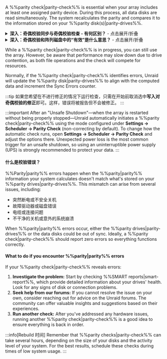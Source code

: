 A %%parity check|parity-check%% is essential when your array includes at least one assigned parity device. During this process, all data disks are read simultaneously. The system recalculates the parity and compares it to the information stored on your %%parity disk(s)|parity-drives%%.

<details>
  <summary><strong>深入：奇偶校验同步与奇偶校验检查 - 有何区别？</strong> - 点击展开/折叠</summary>

  A %%parity|parity%% sync reads all data disks and creates %%parity|parity%% from scratch, saving the results on the %%parity drives|parity-drives%%. This process typically happens when you add or replace a %%parity drives|parity-drives%% or after significant configuration changes.

  A %%parity check|parity-check%% reads all data disks along with the %%parity drives|parity-drives%%. It recalculates the %%parity|parity%% values and compares them to the stored values. There are two modes for running a %%parity check|parity-check%%:

  - **Correcting (CORRECT):** If it finds a mismatch, it updates the %%parity disk|parity-drives%% and logs the event.
  - **非校正（NOCORRECT）：** 仅记录发现的错误而不更新校验。

  To avoid excessive logging, only the first 100 addresses with errors are reported during a %%parity check|parity-check%%. These mismatches are referred to as **sync errors** and indicate where the parity does not align with the data, typically due to issues such as sudden power losses or hardware problems. Each sync error is counted in 4KiB blocks - this is the system's I/O unit size (known as the Linux page size).
</details>

<details>
  <summary><strong>深入：奇偶校验和阵列磁盘中的“有效”是什么意思？</strong> - 点击展开/折叠</summary>

  A **valid %%parity disk|parity-drives%%** indicates that after the last successful %%parity|parity%% sync, Unraid recognized the %%parity|parity%% as "good," meaning it's suitable for data recovery if a disk fails. The "valid" status applies to every disk in the array, not just the %%parity|parity%% one. If all disks except one are valid, Unraid can reconstruct the missing or failed disk's data using %%parity|parity%%.

  Unraid maintains the %%parity disk|parity-drives%%'s "valid" status even when some sync errors occur following a non-correcting check. This ensures that you can still recover a failed disk. If the %%parity|parity%% were marked as invalid, you would risk having two invalid disks after just one additional failure, leading to potential data loss.
</details>

While a %%parity check|parity-check%% is in progress, you can still use the array. However, be aware that performance may slow down due to drive contention, as both file operations and the check will compete for resources.

Normally, if the %%parity check|parity-check%% identifies errors, Unraid will update the %%parity disk|parity-drives%% to align with the computed data and increment the Sync Errors counter.

:::tip
如果您希望在不进行修正的情况下运行检查，只需在开始前取消选中**写入对奇偶校验的修正**即可。这样，错误将被报告但不会被修正。
:::

:::important
After an "Unsafe Shutdown"—when the array is restarted without being properly stopped—Unraid automatically initiates a %%parity check|parity-check%% using the mode configured under **Settings → Scheduler → Parity Check** (non-correcting by default). To change how the automatic check runs, open **Settings → Scheduler → Parity Check** and adjust the options there. Unexpected power loss is the most common trigger for an unsafe shutdown, so using an uninterruptible power supply (UPS) is strongly recommended to protect your data.
:::

<h4>什么是校验错误？</h4>

%%Parity|parity%% errors happen when the %%parity|parity%% information your system calculates doesn't match what's stored on your %%parity drives|parity-drives%%. This mismatch can arise from several issues, including:

- 突然断电或不安全关机
- 故障驱动器或磁盘错误
- 电缆或连接问题
- 不干净的关机或意外的系统崩溃

When %%parity|parity%% errors occur, either the %%parity drives|parity-drives%% or the data disks could be out of sync. Ideally, a %%parity check|parity-check%% should report zero errors so everything functions correctly.

<h4>What to do if you encounter %%parity|parity%% errors</h4>

If your %%parity check|parity-check%% reveals errors:

1. **Investigate the problem:** Start by checking %%SMART reports|smart-report%%, which provide detailed information about your drives' health. Look for any signs of disk or connection problems.
2. **Seek help from our forums:** If you cannot resolve the issue on your own, consider reaching out for advice on the Unraid forums. The community can offer valuable insights and suggestions based on their experiences.
3. **Run another check:** After you've addressed any hardware issues, running another %%parity check|parity-check%% is a good idea to ensure everything is back in order.

:::info[Rebuild 时间]
Remember that %%parity checks|parity-check%% can take several hours, depending on the size of your disks and the activity level of your system. For the best results, schedule these checks during times of low system usage.
:::
